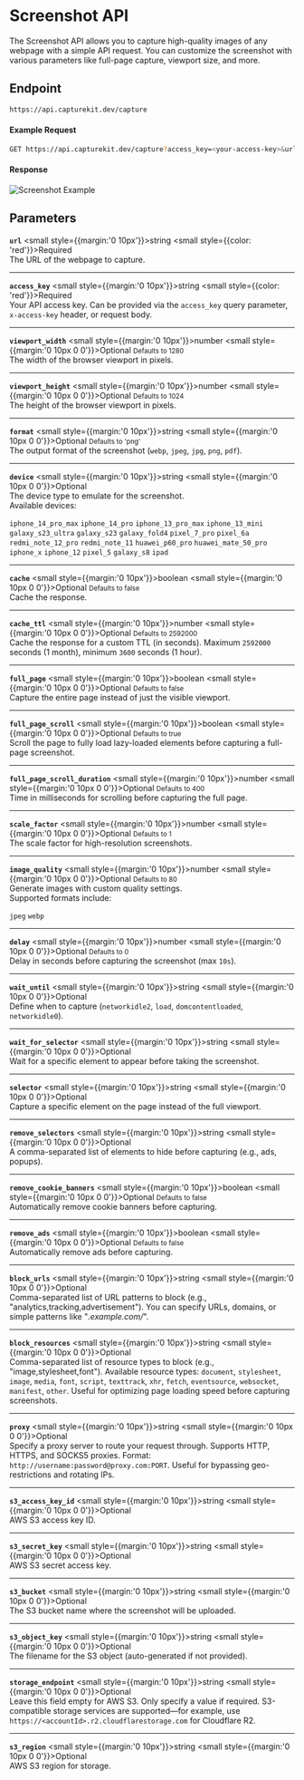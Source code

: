 # Screenshot API

The Screenshot API allows you to capture high-quality images of any webpage with a simple API request. You can customize the screenshot with various parameters like full-page capture, viewport size, and more.

## Endpoint

```bash copy
https://api.capturekit.dev/capture
```

#### Example Request

```bash copy
GET https://api.capturekit.dev/capture?access_key=<your-access-key>&url=https://tailwindcss.com
```

#### Response

![Screenshot Example](/tailwind-hero.png)

## Parameters

**`url`** <small style={{margin:'0 10px'}}>string</small> <small style={{color: 'red'}}>Required</small><br/>
The URL of the webpage to capture.

---

**`access_key`** <small style={{margin:'0 10px'}}>string</small> <small style={{color: 'red'}}>Required</small><br/>
Your API access key. Can be provided via the `access_key` query parameter, `x-access-key` header, or request body.

---

**`viewport_width`** <small style={{margin:'0 10px'}}>number</small> <small style={{margin:'0  10px  0 0'}}>Optional</small> <small>Defaults to 1280</small><br/>
The width of the browser viewport in pixels.

---

**`viewport_height`** <small style={{margin:'0 10px'}}>number</small> <small style={{margin:'0  10px  0 0'}}>Optional</small> <small>Defaults to 1024</small><br/>
The height of the browser viewport in pixels.

---

**`format`** <small style={{margin:'0 10px'}}>string</small> <small style={{margin:'0  10px  0 0'}}>Optional</small> <small>Defaults to 'png'</small><br/>
The output format of the screenshot (`webp`, `jpeg`, `jpg`, `png`, `pdf`).

---

**`device`** <small style={{margin:'0 10px'}}>string</small> <small style={{margin:'0  10px  0 0'}}>Optional</small> <br/>
The device type to emulate for the screenshot. <br/>
Available devices:

`iphone_14_pro_max`
`iphone_14_pro`
`iphone_13_pro_max`
`iphone_13_mini`
`galaxy_s23_ultra`
`galaxy_s23`
`galaxy_fold4`
`pixel_7_pro`
`pixel_6a`
`redmi_note_12_pro`
`redmi_note_11`
`huawei_p60_pro`
`huawei_mate_50_pro`
`iphone_x`
`iphone_12`
`pixel_5`
`galaxy_s8`
`ipad`

---

**`cache`** <small style={{margin:'0 10px'}}>boolean</small> <small style={{margin:'0  10px  0 0'}}>Optional</small> <small>Defaults to false</small><br/>
Cache the response.

---

**`cache_ttl`** <small style={{margin:'0 10px'}}>number</small> <small style={{margin:'0  10px  0 0'}}>Optional</small> <small>Defaults to 2592000</small><br/>
Cache the response for a custom TTL (in seconds). Maximum `2592000` seconds (1 month), minimum `3600` seconds (1 hour).

---

**`full_page`** <small style={{margin:'0 10px'}}>boolean</small> <small style={{margin:'0  10px  0 0'}}>Optional</small> <small>Defaults to false</small><br/>
Capture the entire page instead of just the visible viewport.

---

**`full_page_scroll`** <small style={{margin:'0 10px'}}>boolean</small> <small style={{margin:'0  10px  0 0'}}>Optional</small> <small>Defaults to true</small><br/>
Scroll the page to fully load lazy-loaded elements before capturing a full-page screenshot.

---

**`full_page_scroll_duration`** <small style={{margin:'0 10px'}}>number</small> <small style={{margin:'0  10px  0 0'}}>Optional</small> <small>Defaults to 400</small><br/>
Time in milliseconds for scrolling before capturing the full page.

---

**`scale_factor`** <small style={{margin:'0 10px'}}>number</small> <small style={{margin:'0  10px  0 0'}}>Optional</small> <small>Defaults to 1</small><br/>
The scale factor for high-resolution screenshots.

---

**`image_quality`** <small style={{margin:'0 10px'}}>number</small> <small style={{margin:'0  10px  0 0'}}>Optional</small> <small>Defaults to 80</small><br/>
Generate images with custom quality settings. <br/>
Supported formats include:

`jpeg`
`webp`

---

**`delay`** <small style={{margin:'0 10px'}}>number</small> <small style={{margin:'0  10px  0 0'}}>Optional</small> <small>Defaults to 0</small><br/>
Delay in seconds before capturing the screenshot (max `10s`).

---

**`wait_until`** <small style={{margin:'0 10px'}}>string</small> <small style={{margin:'0  10px  0 0'}}>Optional</small> <br/>
Define when to capture (`networkidle2`, `load`, `domcontentloaded`, `networkidle0`).

---

**`wait_for_selector`** <small style={{margin:'0 10px'}}>string</small> <small style={{margin:'0  10px  0 0'}}>Optional</small> <br/>
Wait for a specific element to appear before taking the screenshot.

---

**`selector`** <small style={{margin:'0 10px'}}>string</small> <small style={{margin:'0  10px  0 0'}}>Optional</small> <br/>
Capture a specific element on the page instead of the full viewport.

---

**`remove_selectors`** <small style={{margin:'0 10px'}}>string</small> <small style={{margin:'0  10px  0 0'}}>Optional</small> <br/>
A comma-separated list of elements to hide before capturing (e.g., ads, popups).

---

**`remove_cookie_banners`** <small style={{margin:'0 10px'}}>boolean</small> <small style={{margin:'0  10px  0 0'}}>Optional</small> <small>Defaults to false</small><br/>
Automatically remove cookie banners before capturing.

---

**`remove_ads`** <small style={{margin:'0 10px'}}>boolean</small> <small style={{margin:'0  10px  0 0'}}>Optional</small> <small>Defaults to false</small><br/>
Automatically remove ads before capturing.

---

**`block_urls`** <small style={{margin:'0 10px'}}>string</small> <small style={{margin:'0  10px  0 0'}}>Optional</small> <br/>
Comma-separated list of URL patterns to block (e.g., "analytics,tracking,advertisement"). You can specify URLs, domains, or simple patterns like "*.example.com/*".

---

**`block_resources`** <small style={{margin:'0 10px'}}>string</small> <small style={{margin:'0  10px  0 0'}}>Optional</small> <br/>
Comma-separated list of resource types to block (e.g., "image,stylesheet,font"). Available resource types:
`document`, `stylesheet`, `image`, `media`, `font`, `script`, `texttrack`, `xhr`, `fetch`, `eventsource`, `websocket`, `manifest`, `other`. Useful for optimizing page loading speed before capturing screenshots.

---

**`proxy`** <small style={{margin:'0 10px'}}>string</small> <small style={{margin:'0  10px  0 0'}}>Optional</small> <br/>
Specify a proxy server to route your request through. Supports HTTP, HTTPS, and SOCKS5 proxies. Format: `http://username:password@proxy.com:PORT`. Useful for bypassing geo-restrictions and rotating IPs.

---

**`s3_access_key_id`** <small style={{margin:'0 10px'}}>string</small> <small style={{margin:'0  10px  0 0'}}>Optional</small> <br/>
AWS S3 access key ID.

---

**`s3_secret_key`** <small style={{margin:'0 10px'}}>string</small> <small style={{margin:'0  10px  0 0'}}>Optional</small> <br/>
AWS S3 secret access key.

---

**`s3_bucket`** <small style={{margin:'0 10px'}}>string</small> <small style={{margin:'0  10px  0 0'}}>Optional</small> <br/>
The S3 bucket name where the screenshot will be uploaded.

---

**`s3_object_key`** <small style={{margin:'0 10px'}}>string</small> <small style={{margin:'0  10px  0 0'}}>Optional</small> <br/>
The filename for the S3 object (auto-generated if not provided).

---

**`storage_endpoint`** <small style={{margin:'0 10px'}}>string</small> <small style={{margin:'0  10px  0 0'}}>Optional</small> <br/>
Leave this field empty for AWS S3. Only specify a value if required. S3-compatible storage services are supported—for example, use `https://<accountId>.r2.cloudflarestorage.com` for Cloudflare R2.

---

**`s3_region`** <small style={{margin:'0 10px'}}>string</small> <small style={{margin:'0  10px  0 0'}}>Optional</small> <br/>
AWS S3 region for storage.

